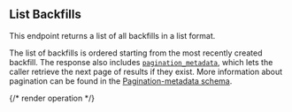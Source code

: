 ## List Backfills

This endpoint returns a list of all backfills in a list format.

The list of backfills is ordered starting from the most recently created backfill. The response also includes
[`pagination_metadata`](../reference/pagination), which lets the caller retrieve the next page of results if they
exist. More information about pagination can be found in the [Pagination-metadata schema](pagination).

{/* render operation */}
